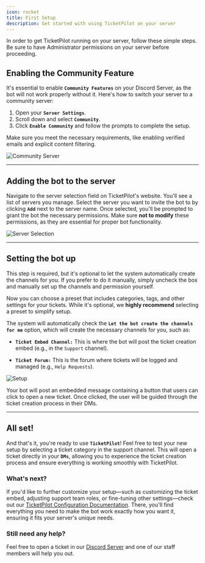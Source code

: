 ```yaml
---
icon: rocket
title: First Setup
description: Get started with using TicketPilot on your server
---
```


<Note>
  In order to get TicketPilot running on your server, follow these simple steps. Be sure to have Administrator permissions on your server before
  proceeding.
</Note>

## Enabling the Community Feature

It's essential to enable **`Community Features`** on your Discord Server, as the bot will not work properly without it. Here's how to switch your server to a community server:

1. Open your **`Server Settings`**.
2. Scroll down and select **`Community`**.
3. Click **`Enable Community`** and follow the prompts to complete the setup.

Make sure you meet the necessary requirements, like enabling verified emails and explicit content filtering.

![Community Server](https://i.imgur.com/Z2mHq2w.gif)

---

## Adding the bot to the server

Navigate to the server selection field on TicketPilot's website. You'll see a list of servers you manage. Select the server you want to invite the bot to by clicking **`Add`** next to the server name.
Once selected, you'll be prompted to grant the bot the necessary permissions. Make sure **not to modify** these permissions, as they are essential for proper bot functionality.

![Server Selection](https://i.imgur.com/tdxJZxY.png)

---

## Setting the bot up

<Note>
  This step is required, but it's optional to let the system automatically create the channels for you. If you prefer to do it manually, simply uncheck the box and manually set up the channels and permission yourself.
</Note>

Now you can choose a preset that includes categories, tags, and other settings for your tickets. While it's optional, we **highly recommend** selecting a preset to simplify setup.

The system will automatically check the **`Let the bot create the channels for me`** option, which will create the necessary channels for you, such as:

- **`Ticket Embed Channel:`** This is where the bot will post the ticket creation embed (e.g., in the `Support` channel).

- **`Ticket Forum:`** This is the forum where tickets will be logged and managed (e.g., `Help Requests`).

![Setup](https://i.imgur.com/aVBFCuH.png)

<Warning>
  Your bot will post an embedded message containing a button that users can click to open a new ticket. Once clicked, the user will
  be guided through the ticket creation process in their DMs.&#x20;
</Warning>

---

## All set!

And that's it, you're ready to use **`TicketPilot`**! Feel free to test your new setup by selecting a ticket category in the support channel.
This will open a ticket directly in your **`DMs`**, allowing you to experience the ticket creation process and ensure everything is working smoothly with TicketPilot.

### What's next?

If you'd like to further customize your setup—such as customizing the ticket embed, adjusting support team roles, or fine-tuning other settings—check out our [TicketPilot Configuration Documentation](../#what-is-ticketpilot). There, you'll find everything you need to make the bot work exactly how you want it, ensuring it fits your server's unique needs.

### Still need any help?

<Check>Feel free to open a ticket in our [Discord Server](https://discord.gg/ticketpilot) and one of our staff members will help you out.</Check>
